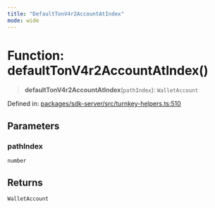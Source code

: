 ```yaml
---
title: "DefaultTonV4r2AccountAtIndex"
mode: wide
---
```

  
# Function: defaultTonV4r2AccountAtIndex()

> **defaultTonV4r2AccountAtIndex**(`pathIndex`): `WalletAccount`

Defined in: [packages/sdk-server/src/turnkey-helpers.ts:510](https://github.com/tkhq/sdk/blob/ee72856c3f450731d7501ab05001215768b71500/packages/sdk-server/src/turnkey-helpers.ts#L510)

## Parameters

### pathIndex

`number`

## Returns

`WalletAccount`
